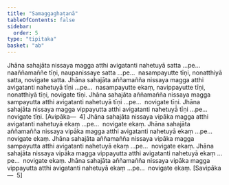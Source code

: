 ```yaml
---
title: "Samaggaghaṭanā"
tableOfContents: false
sidebar:
  order: 5
type: "tipitaka"
basket: "ab"
---
```



<DynamicBreadcrumb />

<Division number="473">

<Paragraph number="1564">
Jhāna sahajāta nissaya magga atthi avigatanti nahetuyā satta …pe…  naaññamaññe tīṇi, naupanissaye satta …pe…  nasampayutte tīṇi, nonatthiyā satta, novigate satta.
</Paragraph>

<Paragraph number="1565">
Jhāna sahajāta aññamañña nissaya magga atthi avigatanti nahetuyā tīṇi …pe…  nasampayutte ekaṃ, navippayutte tīṇi, nonatthiyā tīṇi, novigate tīṇi.
</Paragraph>

<Paragraph number="1566">
Jhāna sahajāta aññamañña nissaya magga sampayutta atthi avigatanti nahetuyā tīṇi …pe…  novigate tīṇi.
</Paragraph>

<Paragraph number="1567">
Jhāna sahajāta nissaya magga vippayutta atthi avigatanti nahetuyā tīṇi …pe…  novigate tīṇi. [Avipāka—  4]
</Paragraph>

<Paragraph number="1568">
Jhāna sahajāta nissaya vipāka magga atthi avigatanti nahetuyā ekaṃ …pe…  novigate ekaṃ.
</Paragraph>

<Paragraph number="1569">
Jhāna sahajāta aññamañña nissaya vipāka magga atthi avigatanti nahetuyā ekaṃ …pe…  novigate ekaṃ.
</Paragraph>

<Paragraph number="1570">
Jhāna sahajāta aññamañña nissaya vipāka magga sampayutta atthi avigatanti nahetuyā ekaṃ …pe…  novigate ekaṃ.
</Paragraph>

<Paragraph number="1571">
Jhāna sahajāta nissaya vipāka magga vippayutta atthi avigatanti nahetuyā ekaṃ …pe…  novigate ekaṃ.
</Paragraph>

<Paragraph number="1572">
Jhāna sahajāta aññamañña nissaya vipāka magga vippayutta atthi avigatanti nahetuyā ekaṃ …pe…  novigate ekaṃ. [Savipāka—  5]
</Paragraph>
</Division>